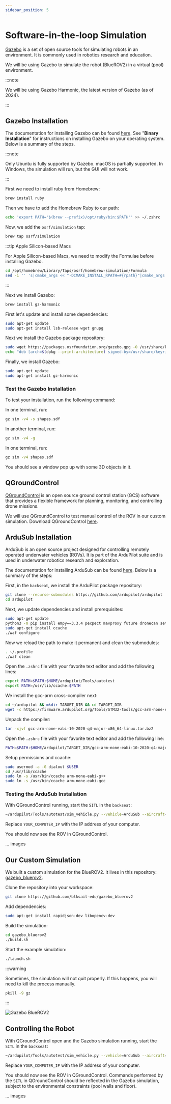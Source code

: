 ```yaml
---
sidebar_position: 5
---
```



# Software-in-the-loop Simulation

[Gazebo](https://gazebosim.org/) is a set of open source tools for simulating robots in an environment.
It is commonly used in robotics research and education.

We will be using Gazebo to simulate the robot (BlueROV2) in a virtual (pool) environment.

:::note

We will be using Gazebo Harmonic, the latest version of Gazebo (as of 2024).

:::

## Gazebo Installation

The documentation for installing Gazebo can be found [here](https://gazebosim.org/docs/harmonic/install).
See "**Binary Installation**" for instructions on installing Gazebo on your operating system.
Below is a summary of the steps.

:::note

Only Ubuntu is fully supported by Gazebo.
macOS is partially supported.
In Windows, the simulation will run, but the GUI will not work.

:::

<Tabs groupId="operating-systems">
<TabItem value="macos" label="macOS">

First we need to install ruby from Homebrew:

```bash
brew install ruby
```

Then we have to add the Homebrew Ruby to our path:

```bash
echo 'export PATH="$(brew --prefix)/opt/ruby/bin:$PATH"' >> ~/.zshrc
```

Now, we add the `osrf/simulation` tap:

```bash
brew tap osrf/simulation
```

:::tip Apple Silicon-based Macs

For Apple Silicon-based Macs, we need to modify the Formulae before installing Gazebo.

```bash
cd /opt/homebrew/Library/Taps/osrf/homebrew-simulation/Formula
sed -i '' 's|cmake_args << "-DCMAKE_INSTALL_RPATH=#{rpath}"|cmake_args << "-DCMAKE_INSTALL_RPATH=#{rpath};/opt/homebrew/lib"|' *.rb
```

:::

Next we install Gazebo:

```bash
brew install gz-harmonic
```

</TabItem>
<TabItem value="ubuntu" label="Ubuntu">

First let's update and install some dependencies:

```bash
sudo apt-get update
sudo apt-get install lsb-release wget gnupg
```

Next we install the Gazebo package repository:

```bash
sudo wget https://packages.osrfoundation.org/gazebo.gpg -O /usr/share/keyrings/pkgs-osrf-archive-keyring.gpg
echo "deb [arch=$(dpkg --print-architecture) signed-by=/usr/share/keyrings/pkgs-osrf-archive-keyring.gpg] http://packages.osrfoundation.org/gazebo/ubuntu-stable $(lsb_release -cs) main" | sudo tee /etc/apt/sources.list.d/gazebo-stable.list > /dev/null
```

Finally, we install Gazebo:

```bash
sudo apt-get update
sudo apt-get install gz-harmonic
```

</TabItem>
</Tabs>

### Test the Gazebo Installation

To test your installation, run the following command:

<Tabs groupId="operating-systems">
<TabItem value="macos" label="macOS">

In one terminal, run:

```bash
gz sim -v4 -s shapes.sdf
```

In another terminal, run:

```bash
gz sim -v4 -g
```

</TabItem>
<TabItem value="ubuntu" label="Ubuntu">

In one terminal, run:

```bash
gz sim -v4 shapes.sdf
```

</TabItem>
</Tabs>

You should see a window pop up with some 3D objects in it.


## QGroundControl

[QGroundControl](https://qgroundcontrol.com/) is an open source ground control station (GCS) software that provides a flexible framework for planning, monitoring, and controlling drone missions.

We will use QGroundControl to test manual control of the ROV in our custom simulation. Download QGroundControl [here](https://docs.qgroundcontrol.com/master/en/qgc-user-guide/getting_started/download_and_install.html).

## ArduSub Installation

ArduSub is an open source project designed for controlling remotely operated underwater vehicles (ROVs). It is part of the ArduPilot suite and is used in underwater robotics research and exploration.

The documentation for installing ArduSub can be found [here](https://ardupilot.org/dev/docs/building-setup-linux.html). Below is a summary of the steps:

First, in the `backseat`, we install the ArduPilot package repository:

```bash
git clone --recurse-submodules https://github.com/ardupilot/ardupilot
cd ardupilot
```

Next, we update dependencies and install prerequisites:

```bash
sudo apt-get update
python3 -m pip install empy==3.3.4 pexpect mavproxy future dronecan setuptools
sudo apt-get install ccache
./waf configure
```

Now we reload the path to make it permanent and clean the submodules:

```bash
. ~/.profile
./waf clean
```

Open the `.zshrc` file with your favorite text editor and add the following lines:

```bash
export PATH=$PATH:$HOME/ardupilot/Tools/autotest
export PATH=/usr/lib/ccache:$PATH
```

We install the gcc-arm cross-compiler next:

```bash
cd ~/ardupilot && mkdir TARGET_DIR && cd TARGET_DIR
wget -c https://firmware.ardupilot.org/Tools/STM32-tools/gcc-arm-none-eabi-10-2020-q4-major-x86_64-linux.tar.bz2
```

Unpack the compiler:

```bash
tar -xjvf gcc-arm-none-eabi-10-2020-q4-major-x86_64-linux.tar.bz2
```

Open the `.zshrc` file with your favorite text editor and add the following line:

```bash
PATH=$PATH:$HOME/ardupilot/TARGET_DIR/gcc-arm-none-eabi-10-2020-q4-major/bin
```

Setup permissions and ccache:

```bash
sudo usermod -a -G dialout $USER
cd /usr/lib/ccache
sudo ln -s /usr/bin/ccache arm-none-eabi-g++
sudo ln -s /usr/bin/ccache arm-none-eabi-gcc
```

### Testing the ArduSub Installation

With QGroundControl running, start the `SITL` in the `backseat`:

```bash
~/ardupilot/Tools/autotest/sim_vehicle.py --vehicle=ArduSub --aircraft="bwsibot" -L RATBeach --out=udp:YOUR_COMPUTER_IP:14550
```

Replace `YOUR_COMPUTER_IP` with the IP address of your computer.

You should now see the ROV in QGroundControl.

... images


## Our Custom Simulation

We built a custom simulation for the BlueROV2.
It lives in this repository: [gazebo_bluerov2](https://github.com/blksail-edu/gazebo_bluerov2).

Clone the repository into your workspace:

```bash
git clone https://github.com/blksail-edu/gazebo_bluerov2
```

Add dependencies:

```bash
sudo apt-get install rapidjson-dev libopencv-dev
```

Build the simulation:

```bash
cd gazebo_bluerov2
./build.sh
```

Start the example simulation:

```bash
./launch.sh
```

:::warning

Sometimes, the simulation will not quit properly.
If this happens, you will need to kill the process manually.

```bash
pkill -9 gz
```

:::

![Gazebo BlueROV2](./gz-sim.png)

## Controlling the Robot

With QGroundControl open and the Gazebo simulation running, start the `SITL` in the `backseat`:

```bash
~/ardupilot/Tools/autotest/sim_vehicle.py --vehicle=ArduSub --aircraft="bwsibot" -L RATBeach --out=udp:YOUR_COMPUTER_IP:14550
```

Replace `YOUR_COMPUTER_IP` with the IP address of your computer.

You should now see the ROV in QGroundControl. Commands performed by the `SITL` in QGroundControl should be reflected in the Gazebo simulation, subject to the environmental constraints (pool walls and floor).

... images
